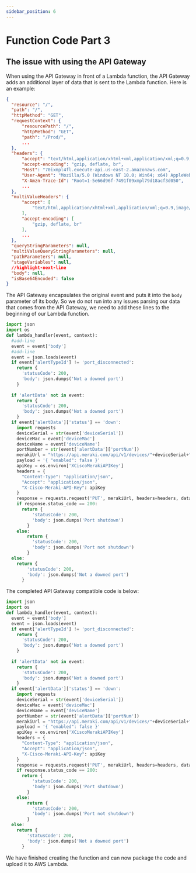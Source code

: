 ```yaml
---
sidebar_position: 6
---
```


# Function Code Part 3

## The issue with using the API Gateway
When using the API Gateway in front of a Lambda function, the API Gateway adds an additional layer of data that is sent to the Lambda function. Here is an example:
```json showLineNumbers
{
  "resource": "/",
  "path": "/",
  "httpMethod": "GET",
  "requestContext": {
      "resourcePath": "/",
      "httpMethod": "GET",
      "path": "/Prod/",
      ...
  },
  "headers": {
      "accept": "text/html,application/xhtml+xml,application/xml;q=0.9,image/webp,image/apng,*/*;q=0.8,application/signed-exchange;v=b3;q=0.9",
      "accept-encoding": "gzip, deflate, br",
      "Host": "70ixmpl4fl.execute-api.us-east-2.amazonaws.com",
      "User-Agent": "Mozilla/5.0 (Windows NT 10.0; Win64; x64) AppleWebKit/537.36 (KHTML, like Gecko) Chrome/80.0.3987.132 Safari/537.36",
      "X-Amzn-Trace-Id": "Root=1-5e66d96f-7491f09xmpl79d18acf3d050",
      ...
  },
  "multiValueHeaders": {
      "accept": [
          "text/html,application/xhtml+xml,application/xml;q=0.9,image/webp,image/apng,*/*;q=0.8,application/signed-exchange;v=b3;q=0.9"
      ],
      "accept-encoding": [
          "gzip, deflate, br"
      ],
      ...
  },
  "queryStringParameters": null,
  "multiValueQueryStringParameters": null,
  "pathParameters": null,
  "stageVariables": null,
  //highlight-next-line
  "body": null,
  "isBase64Encoded": false
}
```

The API Gateway encapsulates the original event and puts it into the `body` parameter of its body.  So we do not run into any issues parsing our data that comes from the API Gateway, we need to add these lines to the beginning of our Lambda function.
```python title='lambda_function.py showLineNumbers
import json
import os
def lambda_handler(event, context):
  #add-line
  event = event['body']
  #add-line
  event = json.loads(event)
  if event['alertTypeId'] != 'port_disconnected':
    return {
      'statusCode': 200,
      'body': json.dumps('Not a downed port')
    }
    
  if 'alertData' not in event:
    return {
      'statusCode': 200,
      'body': json.dumps('Not a downed port')
    }
  if event['alertData']['status'] == 'down':
    import requests
    deviceSerial = str(event['deviceSerial'])
    deviceMac = event['deviceMac']
    deviceName = event['deviceName']
    portNumber = str(event['alertData']['portNum'])
    merakiUrl = "https://api.meraki.com/api/v1/devices/"+deviceSerial+"/switch/ports/"+portNumber
    payload = '{ "enabled": false }'
    apiKey = os.environ['XCiscoMerakiAPIKey']
    headers = {
      "Content-Type": "application/json",
      "Accept": "application/json",
      "X-Cisco-Meraki-API-Key": apiKey
    }
    response = requests.request('PUT', merakiUrl, headers=headers, data = payload)
    if response.status_code == 200:
      return {
          'statusCode': 200,
          'body': json.dumps('Port shutdown')
        }
    else:
        return {
          'statusCode': 200,
          'body': json.dumps('Port not shutdown')
        }
  else:
    return {
        'statusCode': 200,
        'body': json.dumps('Not a downed port')
      }
```

The completed API Gateway compatible code is below:
```python title='lambda_function.py showLineNumbers
import json
import os
def lambda_handler(event, context):
  event = event['body']
  event = json.loads(event)
  if event['alertTypeId'] != 'port_disconnected':
    return {
      'statusCode': 200,
      'body': json.dumps('Not a downed port')
    }
    
  if 'alertData' not in event:
    return {
      'statusCode': 200,
      'body': json.dumps('Not a downed port')
    }
  if event['alertData']['status'] == 'down':
    import requests
    deviceSerial = str(event['deviceSerial'])
    deviceMac = event['deviceMac']
    deviceName = event['deviceName']
    portNumber = str(event['alertData']['portNum'])
    merakiUrl = "https://api.meraki.com/api/v1/devices/"+deviceSerial+"/switch/ports/"+portNumber
    payload = '{ "enabled": false }'
    apiKey = os.environ['XCiscoMerakiAPIKey']
    headers = {
      "Content-Type": "application/json",
      "Accept": "application/json",
      "X-Cisco-Meraki-API-Key": apiKey
    }
    response = requests.request('PUT', merakiUrl, headers=headers, data = payload)
    if response.status_code == 200:
      return {
          'statusCode': 200,
          'body': json.dumps('Port shutdown')
        }
    else:
        return {
          'statusCode': 200,
          'body': json.dumps('Port not shutdown')
        }
  else:
    return {
        'statusCode': 200,
        'body': json.dumps('Not a downed port')
      }
```

We have finished creating the function and can now package the code and upload it to AWS Lambda.